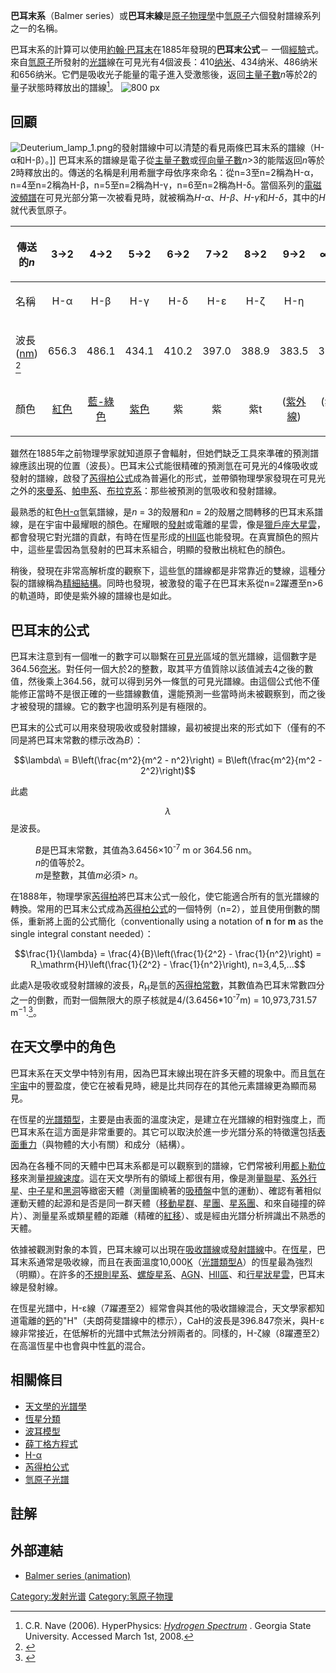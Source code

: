 {{NoteTA
|G1=物理學
|G2=Unit
}}
'''巴耳末系'''（Balmer series）或'''巴耳末線'''是[[原子物理學|原子物理學]]中[[氫原子|氫原子]]六個發射譜線系列之一的名稱。

巴耳末系的計算可以使用[[約翰·巴耳末|約翰·巴耳末]]在1885年發現的'''巴耳末公式'''－ 一個[[經驗主義|經驗]]式。
來自[[氫原子|氫原子]]所發射的[[光譜|光譜]]線在可見光有4個波長：410[[奈米|纳米]]、434纳米、486纳米和656纳米。它們是吸收光子能量的電子進入受激態後，返回[[主量子數|主量子數]]''n''等於2的量子狀態時釋放出的譜線<ref>C.R. Nave (2006). HyperPhysics: [http://hyperphysics.phy-astr.gsu.edu/Hbase/hyde.html#c4 ''Hydrogen Spectrum''] {{Wayback|url=http://hyperphysics.phy-astr.gsu.edu/Hbase/hyde.html#c4 |date=20180123065502 }}. Georgia State University. Accessed March 1st, 2008.</ref>。
[[File:Emission_spectrum-H.png|800 px]]

== 回顧 ==
[[File:Deuterium_lamp_1.png|thumb]]的發射譜線中可以清楚的看見兩條巴耳末系的譜線（H-α和H-β）。]]
巴耳末系的譜線是電子從[[主量子數|主量子數]]或[[主量子數|徑向量子數]]''n''>3的能階返回''n''等於2時釋放出的。傳送的名稱是利用希臘字母依序來命名：從n=3至n=2稱為H-α，n=4至n=2稱為H-β，n=5至n=2稱為H-γ，n=6至n=2稱為H-δ。當個系列的[[電磁波頻譜|電磁波頻譜]]在可見光部分第一次被看見時，就被稱為''H-α''、''H-β''、''H-γ''和''H-δ''，其中的''H''就代表氫原子。

{| class="wikitable"
! 傳送的<math>n</math>
|align="center"|3→2
|align="center"|4→2
|align="center"|5→2
|align="center"|6→2
|align="center"|7→2
|align="center"|8→2
|align="center"|9→2
|align="center"|<math>\infty</math>→2
|-
! 名稱
|align="center"|H-α
|align="center"|H-β
|align="center"|H-γ
|align="center"|H-δ
|align="center"|H-ε
|align="center"|H-ζ
|align="center"|H-η
|
|-
! 波長 ([[奈米|nm]]) <ref>{{cite book|title=Quantum Physics|author=Eisberg and Resnick|publisher=John Wiley and Sons|year=1985|pages=97}}</ref>
|align="center"|656.3
|align="center"|486.1
|align="center"|434.1
|align="center"|410.2
|align="center"|397.0
|align="center"|388.9
|align="center"|383.5
|align="center"|364.6
|-
! 顏色
|align="center"|[[紅色|紅色]]
|align="center"|[[青色|藍-綠色]]
|align="center"|[[紫色|紫色]]
|align="center"|紫
|align="center"|紫
|align="center"|紫t
|align="center"|([[紫外線|紫外線]])
|align="center"|(紫外線)
|}

雖然在1885年之前物理學家就知道原子會輻射，但她們缺乏工具來準確的預測譜線應該出現的位置（波長）。巴耳末公式能很精確的預測氫在可見光的4條吸收或發射的譜線，啟發了[[芮得柏公式|芮得柏公式]]成為普遍化的形式，並帶領物理學家發現在可見光之外的[[來曼系|來曼系]]、[[帕申系|帕申系]]、[[布拉克系|布拉克系]]：那些被預測的氫吸收和發射譜線。

最熟悉的紅色[[H-α|H-α]]氫氣譜線，是''n'' = 3的殼層和''n'' = 2的殼層之間轉移的巴耳末系譜線，是在宇宙中最耀眼的顏色。在耀眼的[[發射星雲|發射]]或電離的星雲，像是[[獵戶座大星雲|獵戶座大星雲]]，都會發現它對光譜的貢獻，有時在恆星形成的[[電離氫區|HII區]]也能發現。在真實顏色的照片中，這些星雲因為氫發射的巴耳末系組合，明顯的發散出桃紅色的顏色。

稍後，發現在非常高解析度的觀察下，這些氫的譜線都是非常靠近的雙線，這種分裂的譜線稱為[[精細結構|精細結構]]。同時也發現，被激發的電子在巴耳末系從n=2躍遷至n>6的軌道時，即使是紫外線的譜線也是如此。

== 巴耳末的公式 ==
{{main|巴耳末公式}}
巴耳末注意到有一個唯一的數字可以聯繫在[[可見光|可見光]]區域的氫光譜線，這個數字是364.56[[奈米|奈米]]。對任何一個大於2的整數，取其平方值質除以該值減去4之後的數值，然後乘上364.56，就可以得到另外一條氫的可見光譜線。由這個公式他不僅能修正當時不是很正確的一些譜線數值，還能預測一些當時尚未被觀察到，而之後才被發現的譜線。它的數字也證明系列是有極限的。

巴耳末的公式可以用來發現吸收或發射譜線，最初被提出來的形式如下（僅有的不同是將巴耳末常數的標示改為''B''）：

:<math>\lambda\ = B\left(\frac{m^2}{m^2 - n^2}\right) = B\left(\frac{m^2}{m^2 - 2^2}\right)</math>

此處
:<math>\lambda</math>是波長。
:''B''是巴耳末常數，其值為3.6456×10<sup>-7</sup> m or 364.56 nm。
:''n''的值等於2。
:''m''是整數，其值''m''必須> ''n''。

在1888年，物理學家[[里德伯|芮得柏]]將巴耳末公式一般化，使它能適合所有的氫光譜線的轉換。常用的巴耳末公式成為[[芮得柏公式|芮得柏公式]]的一個特例（n=2），並且使用倒數的關係，重新將上面的公式簡化（conventionally using a notation of '''n''' for '''m''' as the single integral constant needed）：

:<math>\frac{1}{\lambda} = \frac{4}{B}\left(\frac{1}{2^2} - \frac{1}{n^2}\right) = R_\mathrm{H}\left(\frac{1}{2^2} - \frac{1}{n^2}\right), n=3,4,5,...</math> 

此處λ是吸收或發射譜線的波長，''R''<sub>H</sub>是氫的[[里德伯常量|芮得柏常數]]，其數值為巴耳末常數四分之一的倒數，而對一個無限大的原子核就是4/(3.6456*10<sup>-7</sup>m) = 10,973,731.57 m<sup>−1</sup>.<ref name="CODATA">{{cite web |url=http://physics.nist.gov/cuu/Constants/codata.pdf |title=CODATA Recommended Values of the Fundamental Physical Constants: 2006 |work=Committee on Data for Science and Technology (CODATA) |publisher=[[NIST|NIST]] |format=PDF |accessdate=2008-09-07 |archive-date=2018-06-12 |archive-url=https://web.archive.org/web/20180612163158/https://physics.nist.gov/cuu/Constants/codata.pdf |dead-url=no }}</ref>。

== 在天文學中的角色 ==
巴耳末系在天文學中特別有用，因為巴耳末線出現在許多天體的現象中。而且[[氫|氫]]在[[宇宙|宇宙]]中的豐盈度，使它在被看見時，總是比共同存在的其他元素譜線更為顯而易見。  

在恆星的[[恆星分類|光譜類型]]，主要是由表面的溫度決定，是建立在光譜線的相對強度上，而巴耳末系在這方面是非常重要的。其它可以取決於進一步光譜分系的特徵還包括[[表面重力|表面重力]]（與物體的大小有關）和成分（結構）。

因為在各種不同的天體中巴耳末系都是可以觀察到的譜線，它們常被利用[[都卜勒位移|都卜勒位移]]來測量[[徑向速度|視線速度]]。這在天文學所有的領域上都很有用，像是測量[[聯星|聯星]]、[[系外行星|系外行星]]、[[中子星|中子星]]和[[黑洞|黑洞]]等緻密天體（測量圍繞著的[[吸積盤|吸積盤]]中氫的運動）、確認有著相似運動天體的起源和是否是同一群天體（[[移動星群|移動星群]]、[[星團|星團]]、[[星系團|星系團]]、和來自碰撞的碎片）、測量星系或類星體的距離（精確的[[紅移|紅移]]）、或是經由光譜分析辨識出不熟悉的天體。

依據被觀測對象的本質，巴耳末線可以出現在[[譜線|吸收譜線]]或[[譜線|發射譜線]]中。在[[恆星|恆星]]，巴耳末系通常是吸收線，而且在表面溫度10,000[[熱力學溫標|K]]（[[光譜類型|光譜類型]]A）的恆星最為強烈（明顯）。在許多的[[不規則星系|不規則星系]]、[[螺旋星系|螺旋星系]]、[[活躍星系核|AGN]]、[[電離氫區|HII區]]、和[[行星狀星雲|行星狀星雲]]，巴耳末線是發射線。

在恆星光譜中，H-ε線（7躍遷至2）經常會與其他的吸收譜線混合，天文學家都知道電離的[[鈣|鈣]]的"H"（夫朗荷斐譜線中的標示），CaH的波長是396.847奈米，與H-ε線非常接近，在低解析的光譜中式無法分辨兩者的。同樣的，H-ζ線（8躍遷至2）在高溫恆星中也會與中性[[氦|氦]]的混合。

== 相關條目 ==
* [[天文學的光譜學|天文學的光譜學]]
* [[恆星分類|恆星分類]]
* [[波耳模型|波耳模型]]
* [[薛丁格方程式|薛丁格方程式]]
* [[H-α|H-α]]
* [[芮得柏公式|芮得柏公式]]
* [[氫原子光譜|氫原子光譜]]

== 註解 ==
{{reflist}}

== 外部連結 ==
* [http://www.bigs.de/en/shop/htm/termsch01.html Balmer series (animation)] {{Wayback|url=http://www.bigs.de/en/shop/htm/termsch01.html |date=20080923075201 }}

{{Hydrogen spectral series-footer}}

[[Category:发射光谱|Category:发射光谱]]
[[Category:氢原子物理|Category:氢原子物理]]